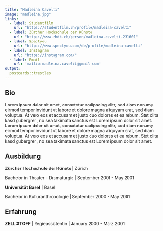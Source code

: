 ```yaml
---
title: "Madleina Cavelti"
image: "madleina.jpg"
links:
  - label: Studentfilm
    url: "https://studentfilm.ch/profile/madleina-cavelti"
  - label: Zürcher Hochschule der Künste
    url: "https://www.zhdk.ch/person/madleina-cavelti-231601"
  - label: Spectyou
    url: "https://www.spectyou.com/de/profile/madleina-cavelti"
  - label: Instagram
    url: "https://instagram.com/"
  - label: Email
    url: "mailto:madleina.cavelti@gmail.com"
output:
  postcards::trestles
---
```


## Bio

Lorem ipsum dolor sit amet, consetetur sadipscing elitr, sed diam nonumy 
eirmod tempor invidunt ut labore et dolore magna aliquyam erat, sed diam voluptua. 
At vero eos et accusam et justo duo dolores et ea rebum. Stet clita kasd gubergren, 
no sea takimata sanctus est Lorem ipsum dolor sit amet. Lorem ipsum dolor sit amet, 
consetetur sadipscing elitr, sed diam nonumy eirmod tempor invidunt ut labore et 
dolore magna aliquyam erat, sed diam voluptua. At vero eos et accusam et justo duo 
dolores et ea rebum. Stet clita kasd gubergren, no sea takimata sanctus est Lorem 
ipsum dolor sit amet.

## Ausbildung

**Zürcher Hochschule der Künste** | Zürich

Bachelor in Theater - Dramaturgie | September 2001 - May 2001

**Universität Basel** | Basel

Bachelor in Kulturanthropologie | September 2000 - May 2001

## Erfahrung

**ZELL:STOFF** | Regieassistentin | January 2000 - März 2001

